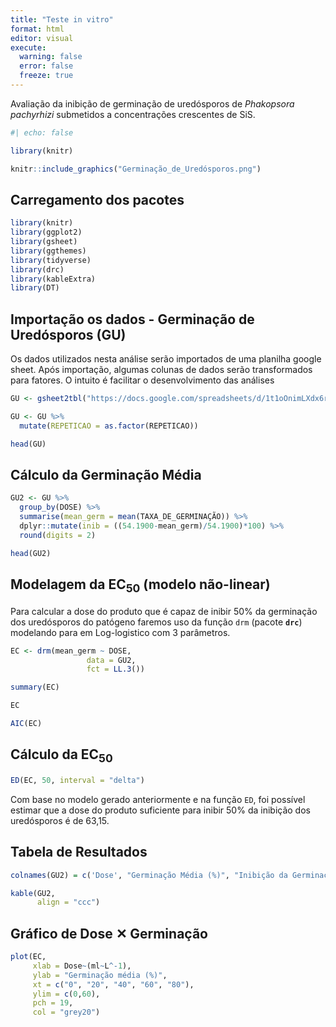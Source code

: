 ```yaml
---
title: "Teste in vitro"
format: html
editor: visual
execute: 
  warning: false
  error: false
  freeze: true
---
```


Avaliação da inibição de germinação de uredósporos de *Phakopsora pachyrhizi* submetidos a concentrações crescentes de SiS.

```r
#| echo: false

library(knitr)

knitr::include_graphics("Germinação_de_Uredósporos.png")
```

## Carregamento dos pacotes

```r
library(knitr)
library(ggplot2)
library(gsheet)
library(ggthemes)
library(tidyverse)
library(drc)
library(kableExtra)
library(DT)
```

## Importação os dados - Germinação de Uredósporos (GU)

Os dados utilizados nesta análise serão importados de uma planilha google sheet. Após importação, algumas colunas de dados serão transformados para fatores. O intuito é facilitar o desenvolvimento das análises

```r
GU <- gsheet2tbl("https://docs.google.com/spreadsheets/d/1t1oOnimLXdx6rqtDiYg6wNXB2byY8_Z-/edit?gid=949032025#gid=949032025")

GU <- GU %>% 
  mutate(REPETICAO = as.factor(REPETICAO))

head(GU)
```

## Cálculo da Germinação Média

```r
GU2 <- GU %>% 
  group_by(DOSE) %>%
  summarise(mean_germ = mean(TAXA_DE_GERMINAÇÃO)) %>% 
  dplyr::mutate(inib = ((54.1900-mean_germ)/54.1900)*100) %>% 
  round(digits = 2)

head(GU2)
```

## Modelagem da EC~50~ (modelo não-linear)

Para calcular a dose do produto que é capaz de inibir 50% da germinação dos uredósporos do patógeno faremos uso da função `drm` (pacote **`drc`**) modelando para em Log-logistico com 3 parâmetros.

```r
EC <- drm(mean_germ ~ DOSE,
                 data = GU2,
                 fct = LL.3())

summary(EC)

EC
```

```r
AIC(EC)
```

## Cálculo da EC~50~

```r
ED(EC, 50, interval = "delta")
```

Com base no modelo gerado anteriormente e na função `ED`, foi possível estimar que a dose do produto suficiente para inibir 50% da inibição dos uredósporos é de 63,15.

## Tabela de Resultados

```r
colnames(GU2) = c('Dose', "Germinação Média (%)", "Inibição da Germinação (%)")

kable(GU2,
      align = "ccc")
```

## Gráfico de Dose ✕ Germinação

```r
plot(EC,
     xlab = Dose~(ml~L^-1),
     ylab = "Germinação média (%)",
     xt = c("0", "20", "40", "60", "80"),
     ylim = c(0,60),
     pch = 19,     
     col = "grey20")
```

